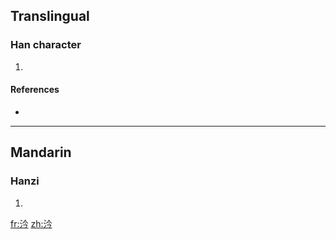 ==Translingual==

===Han character===
{{Han char|rn=85|rad=水|as=04|sn=7|four=|canj=水人戈弓 (EOIN)}}

# {{defn|Han|sort=水04}}

====References====
* {{Han ref|kx=0608.060|dkj=17166|dj=1001.100|hdz=31568.050|uh=6C75|ud=27765}}

----

==Mandarin==

===Hanzi===
{{cmn-hanzi|pin=[[gàn]] ([[gan4]])|wg=kan<sup>4</sup>}}

# {{defn|Mandarin}}

[[fr:汵]]
[[zh:汵]]